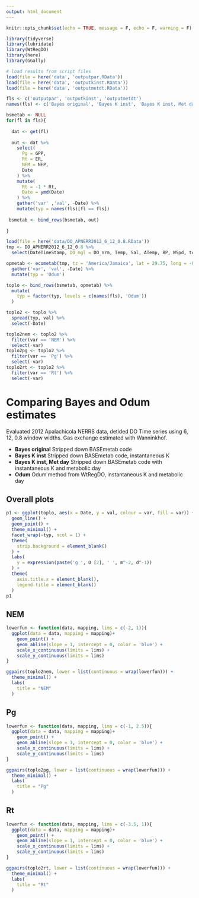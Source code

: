 ```yaml
---
output: html_document
---
```


```r
knitr::opts_chunk$set(echo = TRUE, message = F, echo = F, warning = F)

library(tidyverse)
library(lubridate)
library(WtRegDO)
library(here)
library(GGally)

# load results from script files
load(file = here('data', 'outputpar.RData'))
load(file = here('data', 'outputkinst.RData'))
load(file = here('data', 'outputmetdt.RData'))

fls <- c('outputpar', 'outputkinst', 'outputmetdt')
names(fls) <- c('Bayes original', 'Bayes K inst', 'Bayes K inst, Met day')

bsmetab <- NULL
for(fl in fls){
  
  dat <- get(fl)
  
  out <- dat %>% 
    select(
      Pg = GPP, 
      Rt = ER, 
      NEM = NEP,
      Date
    ) %>% 
    mutate(
      Rt = -1 * Rt,
      Date = ymd(Date) 
    ) %>% 
    gather('var' ,'val', -Date) %>% 
    mutate(typ = names(fls)[fl == fls])
  
 bsmetab <- bind_rows(bsmetab, out)
 
}

load(file = here('data/DO_APNERR2012_6_12_0.8.RData'))
tmp <- DO_APNERR2012_6_12_0.8 %>%
  select(DateTimeStamp, DO_mgl = DO_nrm, Temp, Sal, ATemp, BP, WSpd, totpar, Tide)

opmetab <- ecometab(tmp, tz = 'America/Jamaica', lat = 29.75, long = -85, gasex = 'Wanninkhof', gasave = 'instant', metab_units = 'grams') %>% 
  gather('var', 'val', -Date) %>% 
  mutate(typ = 'Odum')

toplo <- bind_rows(bsmetab, opmetab) %>% 
  mutate(
    typ = factor(typ, levels = c(names(fls), 'Odum'))
  )

toplo2 <- toplo %>% 
  spread(typ, val) %>% 
  select(-Date)

toplo2nem <- toplo2 %>% 
  filter(var == 'NEM') %>% 
  select(-var)
toplo2pg <- toplo2 %>% 
  filter(var == 'Pg') %>% 
  select(-var)
toplo2rt <- toplo2 %>% 
  filter(var == 'Rt') %>% 
  select(-var)
```

# Comparing Bayes and Odum estimates {.tabset}

Evaluated 2012 Apalachicola NERRS data, detided DO Time series using 6, 12, 0.8 window widths.  Gas exchange estimated with Wanninkhof. 

* __Bayes original__ Stripped down BASEmetab code
* __Bayes K inst__ Stripped down BASEmetab code, instantaneous K
* __Bayes K inst, Met day__ Stripped down BASEmetab code with instantaneous K and metabolic day
* __Odum__ Odum method from WtRegDO, instantaneous K and metabolic day

## Overall plots

```r
p1 <- ggplot(toplo, aes(x = Date, y = val, colour = var, fill = var)) + 
  geom_line() + 
  geom_point() + 
  theme_minimal() + 
  facet_wrap(~typ, ncol = 1) + 
  theme(
    strip.background = element_blank()
  ) +
  labs(
    y = expression(paste('g ', O [2], ' ', m^-2, d^-1))
  ) + 
  theme(
    axis.title.x = element_blank(), 
    legend.title = element_blank()
  )
p1
```

## NEM 

```r
lowerfun <- function(data, mapping, lims = c(-2, 1)){
  ggplot(data = data, mapping = mapping)+
    geom_point() + 
    geom_abline(slope = 1, intercept = 0, color = 'blue') + 
    scale_x_continuous(limits = lims) + 
    scale_y_continuous(limits = lims)
}  

ggpairs(toplo2nem, lower = list(continuous = wrap(lowerfun))) + 
  theme_minimal() + 
  labs(
    title = "NEM"
  )
```

## Pg

```r
lowerfun <- function(data, mapping, lims = c(-1, 2.5)){
  ggplot(data = data, mapping = mapping)+
    geom_point() + 
    geom_abline(slope = 1, intercept = 0, color = 'blue') + 
    scale_x_continuous(limits = lims) +
    scale_y_continuous(limits = lims)
}  

ggpairs(toplo2pg, lower = list(continuous = wrap(lowerfun))) + 
  theme_minimal() + 
  labs(
    title = "Pg"
  )
```

## Rt

```r
lowerfun <- function(data, mapping, lims = c(-3.5, 1)){
  ggplot(data = data, mapping = mapping)+
    geom_point() + 
    geom_abline(slope = 1, intercept = 0, color = 'blue') + 
    scale_x_continuous(limits = lims) +
    scale_y_continuous(limits = lims)
}  

ggpairs(toplo2rt, lower = list(continuous = wrap(lowerfun))) + 
  theme_minimal() + 
  labs(
    title = "Rt"
  )
```